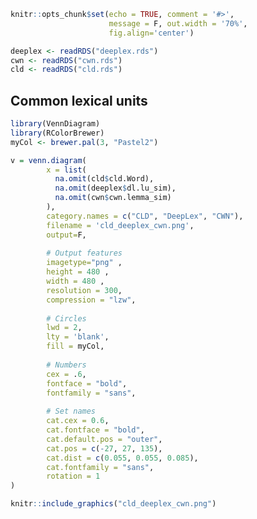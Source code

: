 
```r
knitr::opts_chunk$set(echo = TRUE, comment = '#>',
                      message = F, out.width = '70%',
                      fig.align='center')

```
```r
deeplex <- readRDS("deeplex.rds")
cwn <- readRDS("cwn.rds")
cld <- readRDS("cld.rds")
```

## Common lexical units

```r
library(VennDiagram)
library(RColorBrewer)
myCol <- brewer.pal(3, "Pastel2")

v = venn.diagram(
        x = list(
          na.omit(cld$cld.Word), 
          na.omit(deeplex$dl.lu_sim),
          na.omit(cwn$cwn.lemma_sim)
        ),
        category.names = c("CLD", "DeepLex", "CWN"),
        filename = 'cld_deeplex_cwn.png',
        output=F,
        
        # Output features
        imagetype="png" ,
        height = 480 , 
        width = 480 , 
        resolution = 300,
        compression = "lzw",
        
        # Circles
        lwd = 2,
        lty = 'blank',
        fill = myCol,
        
        # Numbers
        cex = .6,
        fontface = "bold",
        fontfamily = "sans",
        
        # Set names
        cat.cex = 0.6,
        cat.fontface = "bold",
        cat.default.pos = "outer",
        cat.pos = c(-27, 27, 135),
        cat.dist = c(0.055, 0.055, 0.085),
        cat.fontfamily = "sans",
        rotation = 1
)

knitr::include_graphics("cld_deeplex_cwn.png")
```

